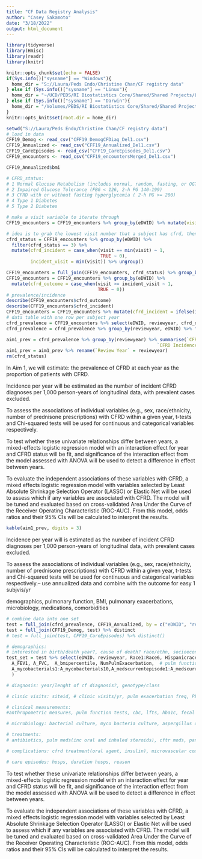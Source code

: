 ---
title: "CF Data Registry Analysis"
author: "Casey Sakamoto"
date: "3/18/2022"
output: html_document
---

```{r setup, include=FALSE}
library(tidyverse)
library(Hmisc)
library(readr)
library(knitr)

knitr::opts_chunk$set(echo = FALSE)
if(Sys.info()["sysname"] == "Windows"){
  home_dir = "S://Laura/Peds Endo/Christine Chan/CF registry data"
} else if (Sys.info()["sysname"] == "Linux"){
  home_dir = "~/UCD/PEDS/RI Biostatistics Core/Shared/Shared Projects/Laura/Peds Endo/Christine Chan/CF registry data"
} else if (Sys.info()["sysname"] == "Darwin"){
  home_dir = "/Volumes/PEDS/RI Biostatistics Core/Shared/Shared Projects/Laura/Peds Endo/Christine Chan/CF registry data"
}
knitr::opts_knit$set(root.dir = home_dir)
```

```{r data load in, include=FALSE}
setwd("S://Laura/Peds Endo/Christine Chan/CF registry data")
# load in data 
CFF19_Demog <- read_csv("CFF19_DemogCFDiag_Del1.csv")
CFF19_Annualized <- read_csv("CFF19_Annualized_Del1.csv")
CFF19_CareEpisodes <- read_csv("CFF19_CareEpisodes_Del1.csv")
CFF19_encounters <- read_csv("CFF19_encountersMerged_Del1.csv")

CFF19_Annualized$bmi
```

```{r aim 1 code, include=FALSE}
# CFRD_status:
# 1	Normal Glucose Metabolism (includes normal, random, fasting, or OGTT)
# 2	Impaired Glucose Tolerance (FBG < 126, 2-h PG 140-199)
# 3	CFRD with or without fasting hyperglycemia ( 2-h PG >= 200)
# 4	Type 1 Diabetes
# 5	Type 2 Diabetes

# make a visit variable to iterate through
CFF19_encounters = CFF19_encounters %>% group_by(eDWID) %>% mutate(visit = row_number()) %>% ungroup()

# idea is to grab the lowest visit number that a subject has cfrd, then they have cfrd for the remainder of the visits
cfrd_status = CFF19_encounters %>% group_by(eDWID) %>% 
  filter(cfrd_status == 3) %>%
  mutate(cfrd_incident = case_when(visit == min(visit) ~ 1,
                                   TRUE ~ 0),
         incident_visit = min(visit)) %>% ungroup()

CFF19_encounters = full_join(CFF19_encounters, cfrd_status) %>% group_by(eDWID) %>% fill(incident_visit, .direction = "downup")
CFF19_encounters = CFF19_encounters %>% group_by(eDWID) %>% 
  mutate(cfrd_outcome = case_when(visit >= incident_visit ~ 1,
                                  TRUE ~ 0))
# prevalence/incidence
describe(CFF19_encounters$cfrd_outcome)
describe(CFF19_encounters$cfrd_incident)
CFF19_encounters = CFF19_encounters %>% mutate(cfrd_incident = ifelse(is.na(cfrd_incident), 0, cfrd_incident))
# data table with one row per subject year
cfrd_prevalence = CFF19_encounters %>% select(eDWID, reviewyear, cfrd_outcome, cfrd_incident) %>% distinct()
cfrd_prevalence = cfrd_prevalence %>% group_by(reviewyear, eDWID) %>% filter(cfrd_incident == max(cfrd_incident))

aim1_prev = cfrd_prevalence %>% group_by(reviewyear) %>% summarise(`CFRD Prevalence` = mean(cfrd_outcome),
                                                        `CFRD Incidence` = mean(cfrd_incident)*1000)
aim1_prev = aim1_prev %>% rename(`Review Year` = reviewyear)
rm(cfrd_status)
```

In Aim 1, we will estimate:
the prevalence of CFRD at each year as the proportion of patients with CFRD.

Incidence per year will be estimated as the number of incident CFRD diagnoses per 1,000 person-years of longitudinal data, with prevalent cases excluded.

To assess the associations of individual variables (e.g., sex, race/ethnicity, number of prednisone prescriptions) with CFRD within a given year, t-tests and Chi-squared tests will be used for continuous and categorical variables respectively.

To test whether these univariate relationships differ between years, a mixed-effects logistic regression model with an interaction effect for year and CFRD status will be fit, and significance of the interaction effect from the model assessed with ANOVA will be used to detect a difference in effect between years. 

To evaluate the independent associations of these variables with CFRD, a mixed effects logistic regression model with variables selected by Least Absolute Shrinkage Selection Operator (LASSO) or Elastic Net will be used to assess which if any variables are associated with CFRD. The model will be tuned and evaluated based on cross-validated Area Under the Curve of the Receiver Operating Characteristic (ROC-AUC). From this model, odds ratios and their 95% CIs will be calculated to interpret the results. 


```{r Aim 1 Prev}
kable(aim1_prev, digits = 3)
```
Incidence per year will is estimated as the number of incident CFRD diagnoses per 1,000 person-years of longitudinal data, with prevalent cases excluded.

To assess the associations of individual variables (e.g., sex, race/ethnicity, number of prednisone prescriptions) with CFRD within a given year, t-tests and Chi-squared tests will be used for continuous and categorical variables respectively.-- use annualized data and combine with the outcome for easy 1 subjvis/yr

demographics, pulmonary function, BMI, pulmonary exacerbations, microbiology, medications, comorbidities
```{r ttests data manip, include=FALSE}
# combine data into one set
test = full_join(cfrd_prevalence, CFF19_Annualized, by = c("eDWID", "reviewyear" = "ReviewYear")) %>% distinct()
test = full_join(CFF19_Demog, test) %>% distinct
# test = full_join(test, CFF19_CareEpisodes) %>% distinct()

# demographics:
# interested in birth/death year?, cause of death? race/ethn, socioeconimic, smoking, parental heights, preg status
test_set = test %>% select(eDWID. reviewyear, Race1:Race6, Hispanicrace, Primarycauseofdeath, patient_education:pregnancy_outcome, smoking:smoking_household,family_income, A_bmivalue, MotherHeight, FatherHeight, Diagnosis_year, MutClass, # diagnosis
  A_FEV1, A_FVC,  A_bmipercentile, NumPulmExacerbation,  # pulm function
  A_mycobacterials1:A_mycobacterials10,A_medscurrentepisode1:A_medscurrentepisode7, # meds?
  )
```
```{r list of variables}
# diagnosis: year/lenght of cf diagnosis?, genotype/class

# clinic visits: siteid, # clinic visits/yr, pulm exacerbation freq, PE severity?

# clinical measurements:
#anthropometric measures, pulm function tests, cbc, lfts, hba1c, fecal elastase, random glucose, fasting glucose, ogtt glucose, dxa scan

# microbiology: bacterial culture, myco bacteria culture, aspergillus or other fungal

# treatments: 
# antibiotics, pulm meds(inc oral and inhaled steroids), cftr mods, pancreatic enzymes(inc lipase units/day), supp feedings, oxygen, airway cleaning status, organ transplant status

# complications: cfrd treatment(oral agent, insulin), microvascular complc, liver disease, arthritis, bone frac, osteoporosis, osteopenia, allergic bronchopulmonary aspergilliosis, asthma, distal intestinal obs syndrome, pancreatitis, reflux, dpression, sinus disease, hypertension, kidneystones, renal failure

# care episodes: hosps, duration hosps, reason

```

To test whether these univariate relationships differ between years, a mixed-effects logistic regression model with an interaction effect for year and CFRD status will be fit, and significance of the interaction effect from the model assessed with ANOVA will be used to detect a difference in effect between years. 

To evaluate the independent associations of these variables with CFRD, a mixed effects logistic regression model with variables selected by Least Absolute Shrinkage Selection Operator (LASSO) or Elastic Net will be used to assess which if any variables are associated with CFRD. The model will be tuned and evaluated based on cross-validated Area Under the Curve of the Receiver Operating Characteristic (ROC-AUC). From this model, odds ratios and their 95% CIs will be calculated to interpret the results. 
